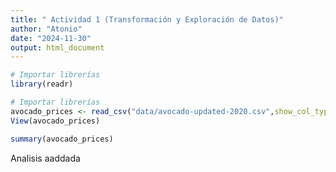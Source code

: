 ```yaml
---
title: " Actividad 1 (Transformación y Exploración de Datos)"
author: "Atonio"
date: "2024-11-30"
output: html_document
---
```


```r
# Importar librerías
library(readr)
```

```r
# Importar librerías
avocado_prices <- read_csv("data/avocado-updated-2020.csv",show_col_types = FALSE)
View(avocado_prices)
```

```r
summary(avocado_prices)
```
Analisis aaddada































































